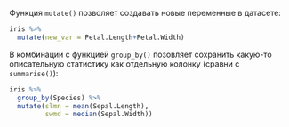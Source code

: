 Функция `mutate()` позволяет создавать новые переменные в датасете:

```r
iris %>% 
  mutate(new_var = Petal.Length+Petal.Width)
```

В комбинации с функцией `group_by()` позовляет сохранить какую-то описательную статистику как отдельную колонку (сравни с `summarise()`):

```r
iris %>% 
  group_by(Species) %>% 
  mutate(slmn = mean(Sepal.Length), 
         swmd = median(Sepal.Width))
```
